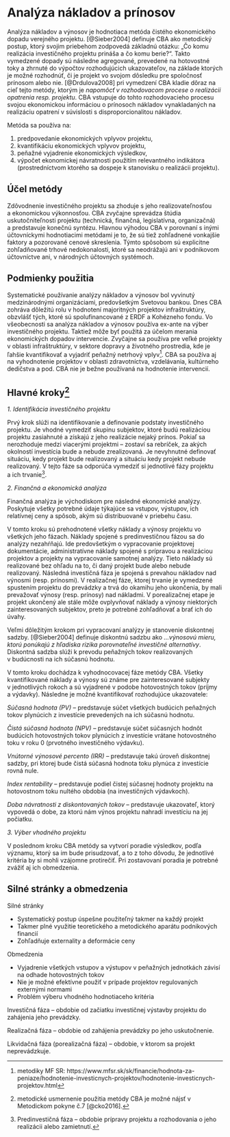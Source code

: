 # Analýza nákladov a prínosov
Analýza nákladov a výnosov je hodnotiaca metóda čistého ekonomického dopadu verejného projektu. [@Sieber2004] definuje CBA ako metodický postup, ktorý svojim priebehom zodpovedá základnú otázku: „Čo komu realizácia investičného projektu prináša a čo komu berie?“. Takto vymedzené dopady sú následne agregované, prevedené na hotovostné toky a zhrnuté do výpočtov rozhodujúcich ukazovateľov, na základe ktorých je možné rozhodnúť, či je projekt vo svojom dôsledku pre spoločnosť prínosom alebo nie. [@Drdulova2008] pri vymedzení CBA kladie dôraz na cieľ tejto metódy, ktorým je _napomôcť v rozhodovacom procese o realizácii opatrenia resp. projektu_. CBA vstupuje do tohto rozhodovacieho procesu svojou ekonomickou informáciou o prínosoch nákladov vynakladaných na realizáciu opatrení v súvislosti s disproporcionalitou nákladov. 

Metóda sa používa na:

1.  predpovedanie ekonomických vplyvov projektu,
2.  kvantifikáciu ekonomických vplyvov projektu,
3.  peňažné vyjadrenie ekonomických výsledkov,
4.  výpočet ekonomickej návratnosti použitím relevantného indikátora (prostredníctvom ktorého sa dospeje k stanovisku o realizácii projektu).

## Účel metódy

Zdôvodnenie investičného projektu sa zhoduje s jeho realizovateľnosťou a ekonomickou výkonnosťou. CBA zvyčajne sprevádza štúdia uskutočniteľnosti projektu (technická, finančná, legislatívna, organizačná) a predstavuje konečnú syntézu. Hlavnou výhodou CBA v porovnaní s inými účtovníckymi hodnotiacimi metódami je to, že sú tiež zohľadnené vonkajšie faktory a pozorované cenové skreslenia. Týmto spôsobom sú explicitne zohľadňované trhové nedokonalosti, ktoré sa neodrážajú ani v podnikovom účtovníctve ani, v národných účtovných systémoch.

## Podmienky použitia

Systematické používanie analýzy nákladov a výnosov bol vyvinutý medzinárodnými organizáciami, predovšetkým Svetovou bankou. Dnes CBA zohráva dôležitú rolu v hodnotení majoritných projektov infraštruktúry, obzvlášť tých, ktoré sú spolufinancované z ERDF a Kohézneho fondu. Vo všeobecnosti sa analýza nákladov a výnosov používa ex-ante na výber investičného projektu. Taktiež môže byť použitá za účelom merania ekonomických dopadov intervencie. Zvyčajne sa používa pre veľké projekty v oblasti infraštruktúry, v sektore dopravy a životného prostredia, kde je ľahšie kvantifikovať a vyjadriť peňažný netrhový vplyv[^1]. CBA sa používa aj na vyhodnotenie projektov v oblasti zdravotníctva, vzdelávania, kultúrneho dedičstva a pod. CBA nie je bežne používaná na hodnotenie intervencií.

## Hlavné kroky[^2]

_1\. Identifikácia investičného projektu_

Prvý krok slúži na identifikovanie a definovanie podstaty investičného projektu. Je vhodné vymedziť skupinu subjektov, ktoré budú realizáciou projektu zasiahnuté a získajú z jeho realizácie nejaký prínos. Pokiaľ sa nerozhoduje medzi viacerými projektmi – zostaví sa rebríček, za akých okolností investícia bude a nebude zrealizovaná. Je nevyhnutné definovať situáciu, kedy projekt bude realizovaný a situáciu kedy projekt nebude realizovaný. V tejto fáze sa odporúča vymedziť si jednotlivé fázy projektu a ich trvanie[^3].

_2\. Finančná a ekonomická analýza_

Finančná analýza je východiskom pre následné ekonomické analýzy. Poskytuje všetky potrebné údaje týkajúce sa vstupov, výstupov, ich relatívnej ceny a spôsob, akým sú distribuované v priebehu času.

V tomto kroku sú prehodnotené všetky náklady a výnosy projektu vo všetkých jeho fázach. Náklady spojené s predinvestičnou fázou sa do analýzy nezahŕňajú. Ide predovšetkým o vypracovanie projektovej dokumentácie, administratívne náklady spojené s prípravou a realizáciou projektov a projekty na vypracovanie samotnej analýzy. Tieto náklady sú realizované bez ohľadu na to, či daný projekt bude alebo nebude realizovaný. Následná investičná fáza je spojená s prevahou nákladov nad výnosmi (resp. prínosmi). V realizačnej fáze, ktorej trvanie je vymedzené spustením projektu do prevádzky a trvá do okamihu jeho ukončenia, by mali prevažovať výnosy (resp. prínosy) nad nákladmi. V porealizačnej etape je projekt ukončený ale stále môže ovplyvňovať náklady a výnosy niektorých zainteresovaných subjektov, preto je potrebné zohľadňovať a brať ich do úvahy.

Veľmi dôležitým krokom pri vypracovaní analýzy je stanovenie diskontnej sadzby. [@Sieber2004] definuje diskontnú sadzbu ako _...výnosovú mieru, ktorú ponúkajú z hľadiska rizika porovnateľné investičné alternatívy_. Diskontná sadzba slúži k prevodu peňažných tokov realizovaných v budúcnosti na ich súčasnú hodnotu.

V tomto kroku dochádza k vyhodnocovacej fáze metódy CBA. Všetky kvantifikované náklady a výnosy sú známe pre zainteresované subjekty v jednotlivých rokoch a sú vyjadrené v podobe hotovostných tokov (príjmy a výdavky). Následne je možné kvantifikovať rozhodujúce ukazovatele:

_Súčasná hodnota (PV)_ – predstavuje súčet všetkých budúcich peňažných tokov plynúcich z investície prevedených na ich súčasnú hodnotu.

_Čistá súčasná hodnota (NPV)_ – predstavuje súčet súčasných hodnôt budúcich hotovostných tokov plynúcich z investície vrátane hotovostného toku v roku 0 (prvotného investičného výdavku).

_Vnútorné výnosové percento (IRR)_ – predstavuje takú úroveň diskontnej sadzby, pri ktorej bude čistá súčasná hodnota toku plynúca z investície rovná nule.

_Index rentability_ – predstavuje podiel čistej súčasnej hodnoty projektu na hotovostnom toku nultého obdobia (na investičných výdavkoch).

_Doba návratnosti z diskontovaných tokov_ – predstavuje ukazovateľ, ktorý vypovedá o dobe, za ktorú nám výnos projektu nahradí investíciu  na jej počiatku.

_3\. Výber vhodného projektu_

V poslednom kroku CBA metódy sa vytvorí poradie výsledkov, podľa významu, ktorý sa im bude prisudzovať, a to z toho dôvodu, že jednotlivé kritéria by si mohli vzájomne protirečiť. Pri zostavovaní poradia je potrebné zvážiť aj ich obmedzenia.

## Silné stránky a obmedzenia

Silné stránky

* Systematický postup úspešne použiteľný takmer na každý projekt  
* Takmer plné využitie teoretického a metodického aparátu podnikových financií  
* Zohľadňuje externality a deformácie ceny

Obmedzenia

* Vyjadrenie všetkých vstupov a výstupov v peňažných jednotkách závisí na odhade hotovostných tokov  
* Nie je možné efektívne použiť v prípade projektov regulovaných externými normami  
* Problém výberu vhodného hodnotiaceho kritéria 



[^1]: metodiky MF SR: https://www.mfsr.sk/sk/financie/hodnota-za-peniaze/hodnotenie-investicnych-projektov/hodnotenie-investicnych-projektov.html

[^2]: metodické usmernenie použitia metódy CBA je možné nájsť v Metodickom pokyne č.7 [@cko2016].

[^3]: Predinvestičná fáza – obdobie prípravy projektu a rozhodovania o jeho realizácii alebo zamietnutí.

Investičná fáza – obdobie od začiatku investičnej výstavby projektu do zahájenia jeho prevádzky.

Realizačná fáza – obdobie od zahájenia prevádzky po jeho uskutočnenie.

Likvidačná fáza (porealizačná fáza) – obdobie, v ktorom sa projekt neprevádzkuje.